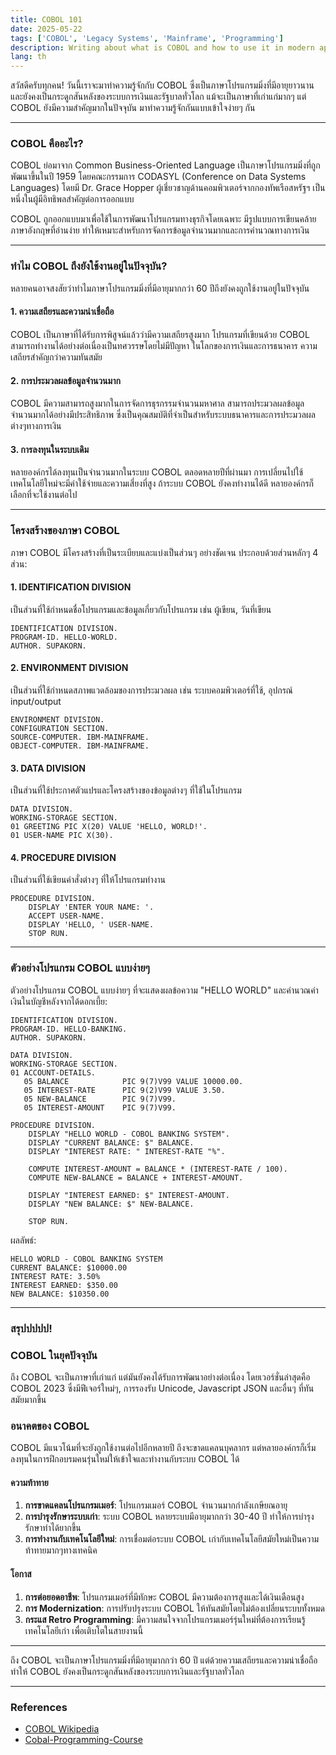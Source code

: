 ```yaml
---
title: COBOL 101
date: 2025-05-22
tags: ['COBOL', 'Legacy Systems', 'Mainframe', 'Programming']
description: Writing about what is COBOL and how to use it in modern applications.
lang: th
---
```


สวัสดีครับทุกคน! วันนี้เราจะมาทำความรู้จักกับ COBOL ซึ่งเป็นภาษาโปรแกรมมิ่งที่มีอายุยาวนานและยังคงเป็นกระดูกสันหลังของระบบการเงินและรัฐบาลทั่วโลก
แม้จะเป็นภาษาที่เก่าแก่มากๆ แต่ COBOL ยังมีความสำคัญมากในปัจจุบัน มาทำความรู้จักกันแบบเข้าใจง่ายๆ กัน

<ImageWithCredit
  src="/images/cobal-logo.png"
  alt="COBOL Logo"
  credit="https://www.redbubble.com/i/sticker/Cobol-Programmer-by-vladocar/42223547.EJUG5"
  width={600}
  height={600}
/>

---

### COBOL คืออะไร?

COBOL ย่อมาจาก Common Business-Oriented Language เป็นภาษาโปรแกรมมิ่งที่ถูกพัฒนาขึ้นในปี 1959 โดยคณะกรรมการ CODASYL (Conference on Data Systems Languages) โดยมี Dr. Grace Hopper ผู้เชี่ยวชาญด้านคอมพิวเตอร์จากกองทัพเรือสหรัฐฯ เป็นหนึ่งในผู้มีอิทธิพลสำคัญต่อการออกแบบ

COBOL ถูกออกแบบมาเพื่อใช้ในการพัฒนาโปรแกรมทางธุรกิจโดยเฉพาะ มีรูปแบบการเขียนคล้ายภาษาอังกฤษที่อ่านง่าย ทำให้เหมาะสำหรับการจัดการข้อมูลจำนวนมากและการคำนวณทางการเงิน

<ImageWithCredit
  src="/images/grace-hopper.png"
  alt="Grace Hopper"
  credit="https://wikipedia.org/wiki/"
  width={600}
  height={400}
/>

---

### ทำไม COBOL ถึงยังใช้งานอยู่ในปัจจุบัน?

หลายคนอาจสงสัยว่าทำไมภาษาโปรแกรมมิ่งที่มีอายุมากกว่า 60 ปีถึงยังคงถูกใช้งานอยู่ในปัจจุบัน

#### 1. ความเสถียรและความน่าเชื่อถือ

COBOL เป็นภาษาที่ได้รับการพิสูจน์แล้วว่ามีความเสถียรสูงมาก โปรแกรมที่เขียนด้วย COBOL สามารถทำงานได้อย่างต่อเนื่องเป็นทศวรรษโดยไม่มีปัญหา ในโลกของการเงินและการธนาคาร ความเสถียรสำคัญกว่าความทันสมัย

#### 2. การประมวลผลข้อมูลจำนวนมาก

COBOL มีความสามารถสูงมากในการจัดการธุรกรรมจำนวนมหาศาล สามารถประมวลผลข้อมูลจำนวนมากได้อย่างมีประสิทธิภาพ ซึ่งเป็นคุณสมบัติที่จำเป็นสำหรับระบบธนาคารและการประมวลผลต่างๆทางการเงิน

#### 3. การลงทุนในระบบเดิม

หลายองค์กรได้ลงทุนเป็นจำนวนมากในระบบ COBOL ตลอดหลายปีที่ผ่านมา การเปลี่ยนไปใช้เทคโนโลยีใหม่จะมีค่าใช้จ่ายและความเสี่ยงที่สูง ถ้าระบบ COBOL ยังคงทำงานได้ดี หลายองค์กรก็เลือกที่จะใช้งานต่อไป

---

### โครงสร้างของภาษา COBOL

ภาษา COBOL มีโครงสร้างที่เป็นระเบียบและแบ่งเป็นส่วนๆ อย่างชัดเจน ประกอบด้วยส่วนหลักๆ 4 ส่วน:

#### 1. IDENTIFICATION DIVISION

เป็นส่วนที่ใช้กำหนดชื่อโปรแกรมและข้อมูลเกี่ยวกับโปรแกรม เช่น ผู้เขียน, วันที่เขียน

```cobol
IDENTIFICATION DIVISION.
PROGRAM-ID. HELLO-WORLD.
AUTHOR. SUPAKORN.
```

#### 2. ENVIRONMENT DIVISION

เป็นส่วนที่ใช้กำหนดสภาพแวดล้อมของการประมวลผล เช่น ระบบคอมพิวเตอร์ที่ใช้, อุปกรณ์ input/output

```cobol
ENVIRONMENT DIVISION.
CONFIGURATION SECTION.
SOURCE-COMPUTER. IBM-MAINFRAME.
OBJECT-COMPUTER. IBM-MAINFRAME.
```

#### 3. DATA DIVISION

เป็นส่วนที่ใช้ประกาศตัวแปรและโครงสร้างของข้อมูลต่างๆ ที่ใช้ในโปรแกรม

```cobol
DATA DIVISION.
WORKING-STORAGE SECTION.
01 GREETING PIC X(20) VALUE 'HELLO, WORLD!'.
01 USER-NAME PIC X(30).
```

#### 4. PROCEDURE DIVISION

เป็นส่วนที่ใช้เขียนคำสั่งต่างๆ ที่ให้โปรแกรมทำงาน

```cobol
PROCEDURE DIVISION.
    DISPLAY 'ENTER YOUR NAME: '.
    ACCEPT USER-NAME.
    DISPLAY 'HELLO, ' USER-NAME.
    STOP RUN.
```

---

### ตัวอย่างโปรแกรม COBOL แบบง่ายๆ

ตัวอย่างโปรแกรม COBOL แบบง่ายๆ ที่จะแสดงผลข้อความ "HELLO WORLD" และคำนวณค่าเงินในบัญชีหลังจากได้ดอกเบี้ย:

```cobol
IDENTIFICATION DIVISION.
PROGRAM-ID. HELLO-BANKING.
AUTHOR. SUPAKORN.

DATA DIVISION.
WORKING-STORAGE SECTION.
01 ACCOUNT-DETAILS.
   05 BALANCE            PIC 9(7)V99 VALUE 10000.00.
   05 INTEREST-RATE      PIC 9(2)V99 VALUE 3.50.
   05 NEW-BALANCE        PIC 9(7)V99.
   05 INTEREST-AMOUNT    PIC 9(7)V99.

PROCEDURE DIVISION.
    DISPLAY "HELLO WORLD - COBOL BANKING SYSTEM".
    DISPLAY "CURRENT BALANCE: $" BALANCE.
    DISPLAY "INTEREST RATE: " INTEREST-RATE "%".

    COMPUTE INTEREST-AMOUNT = BALANCE * (INTEREST-RATE / 100).
    COMPUTE NEW-BALANCE = BALANCE + INTEREST-AMOUNT.

    DISPLAY "INTEREST EARNED: $" INTEREST-AMOUNT.
    DISPLAY "NEW BALANCE: $" NEW-BALANCE.

    STOP RUN.
```

ผลลัพธ์:

```
HELLO WORLD - COBOL BANKING SYSTEM
CURRENT BALANCE: $10000.00
INTEREST RATE: 3.50%
INTEREST EARNED: $350.00
NEW BALANCE: $10350.00
```

---

### สรุปปปปป!

### COBOL ในยุคปัจจุบัน

ถึง COBOL จะเป็นภาษาที่เก่าแก่ แต่มันยังคงได้รับการพัฒนาอย่างต่อเนื่อง โดยเวอร์ชั่นล่าสุดคือ COBOL 2023 ซึ่งมีฟีเจอร์ใหม่ๆ, การรองรับ Unicode, Javascript JSON และอื่นๆ ที่ทันสมัยมากขึ้น

### อนาคตของ COBOL

COBOL มีแนวโน้มที่จะยังถูกใช้งานต่อไปอีกหลายปี ถึงจะขาดแคลนบุคลากร แต่หลายองค์กรก็เริ่มลงทุนในการฝึกอบรมคนรุ่นใหม่ให้เข้าใจและทำงานกับระบบ COBOL ได้

#### ความท้าทาย

1. **การขาดแคลนโปรแกรมเมอร์**: โปรแกรมเมอร์ COBOL จำนวนมากกำลังเกษียณอายุ
2. **การบำรุงรักษาระบบเก่า**: ระบบ COBOL หลายระบบมีอายุมากกว่า 30-40 ปี ทำให้การบำรุงรักษาทำได้ยากขึ้น
3. **การทำงานกับเทคโนโลยีใหม่**: การเชื่อมต่อระบบ COBOL เก่ากับเทคโนโลยีสมัยใหม่เป็นความท้าทายมากๆทางเทคนิค

#### โอกาส

1. **การต่อยอดอาชีพ**: โปรแกรมเมอร์ที่มีทักษะ COBOL มีความต้องการสูงและได้เงินเดือนสูง
2. **การ Modernization**: การปรับปรุงระบบ COBOL ให้ทันสมัยโดยไม่ต้องเปลี่ยนระบบทั้งหมด
3. **กระแส Retro Programming**: มีความสนใจจากโปรแกรมเมอร์รุ่นใหม่ที่ต้องการเรียนรู้เทคโนโลยีเก่า เพื่อเติบโตในสายงานนี้

---

ถึง COBOL จะเป็นภาษาโปรแกรมมิ่งที่มีอายุมากกว่า 60 ปี แต่ด้วยความเสถียรและความน่าเชื่อถือ ทำให้ COBOL ยังคงเป็นกระดูกสันหลังของระบบการเงินและรัฐบาลทั่วโลก

---

### References

- [COBOL Wikipedia](https://en.wikipedia.org/wiki/COBOL)
- [Cobal-Programming-Course](https://github.com/openmainframeproject/cobol-programming-course)
